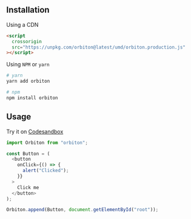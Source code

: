 
<div className={Styles.installUsage}>

<Card>

## Installation

Using a CDN

```html
<script
  crossorigin
  src="https://unpkg.com/orbiton@latest/umd/orbiton.production.js"
></script>
```

Using `NPM` or `yarn`

```bash
# yarn
yarn add orbiton

# npm
npm install orbiton
```

</Card>

<Card>

## Usage

Try it on [Codesandbox]()

```js
import Orbiton from "orbiton";

const Button = (
  <button
    onClick={() => {
      alert("Clicked");
    }}
  >
    Click me
  </button>
);

Orbiton.append(Button, document.getElementById("root"));
```

</Card>
</div>
